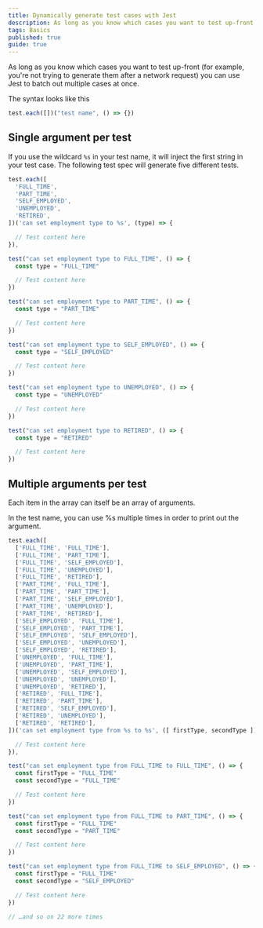 ```yaml
---
title: Dynamically generate test cases with Jest
description: As long as you know which cases you want to test up-front (for example, you're not trying to generate them after a network request) you can use Jest to batch out multiple cases at once.
tags: Basics
published: true
guide: true
---
```


As long as you know which cases you want to test up-front (for example, you're not trying to generate them after a network request) you can use Jest to batch out multiple cases at once.

The syntax looks like this

```js
test.each([])("test name", () => {})
```

## Single argument per test

If you use the wildcard `%s` in your test name, it will inject the first string in your test case. The following test spec will generate five different tests.

```js numbered labeled
test.each([
  'FULL_TIME',
  'PART_TIME',
  'SELF_EMPLOYED',
  'UNEMPLOYED',
  'RETIRED',
])('can set employment type to %s', (type) => {

  // Test content here
}),
```

```js numbered labeled
test("can set employment type to FULL_TIME", () => {
  const type = "FULL_TIME"

  // Test content here
})

test("can set employment type to PART_TIME", () => {
  const type = "PART_TIME"

  // Test content here
})

test("can set employment type to SELF_EMPLOYED", () => {
  const type = "SELF_EMPLOYED"

  // Test content here
})

test("can set employment type to UNEMPLOYED", () => {
  const type = "UNEMPLOYED"

  // Test content here
})

test("can set employment type to RETIRED", () => {
  const type = "RETIRED"

  // Test content here
})
```

## Multiple arguments per test

Each item in the array can itself be an array of arguments.

In the test name, you can use %s multiple times in order to print out the argument.

```js numbered labeled
test.each([
  ['FULL_TIME', 'FULL_TIME'],
  ['FULL_TIME', 'PART_TIME'],
  ['FULL_TIME', 'SELF_EMPLOYED'],
  ['FULL_TIME', 'UNEMPLOYED'],
  ['FULL_TIME', 'RETIRED'],
  ['PART_TIME', 'FULL_TIME'],
  ['PART_TIME', 'PART_TIME'],
  ['PART_TIME', 'SELF_EMPLOYED'],
  ['PART_TIME', 'UNEMPLOYED'],
  ['PART_TIME', 'RETIRED'],
  ['SELF_EMPLOYED', 'FULL_TIME'],
  ['SELF_EMPLOYED', 'PART_TIME'],
  ['SELF_EMPLOYED', 'SELF_EMPLOYED'],
  ['SELF_EMPLOYED', 'UNEMPLOYED'],
  ['SELF_EMPLOYED', 'RETIRED'],
  ['UNEMPLOYED', 'FULL_TIME'],
  ['UNEMPLOYED', 'PART_TIME'],
  ['UNEMPLOYED', 'SELF_EMPLOYED'],
  ['UNEMPLOYED', 'UNEMPLOYED'],
  ['UNEMPLOYED', 'RETIRED'],
  ['RETIRED', 'FULL_TIME'],
  ['RETIRED', 'PART_TIME'],
  ['RETIRED', 'SELF_EMPLOYED'],
  ['RETIRED', 'UNEMPLOYED'],
  ['RETIRED', 'RETIRED'],
])('can set employment type from %s to %s', ([ firstType, secondType ]) => {

  // Test content here
}),
```

```js numbered labeled
test("can set employment type from FULL_TIME to FULL_TIME", () => {
  const firstType = "FULL_TIME"
  const secondType = "FULL_TIME"

  // Test content here
})

test("can set employment type from FULL_TIME to PART_TIME", () => {
  const firstType = "FULL_TIME"
  const secondType = "PART_TIME"

  // Test content here
})

test("can set employment type from FULL_TIME to SELF_EMPLOYED", () => {
  const firstType = "FULL_TIME"
  const secondType = "SELF_EMPLOYED"

  // Test content here
})

// …and so on 22 more times
```
